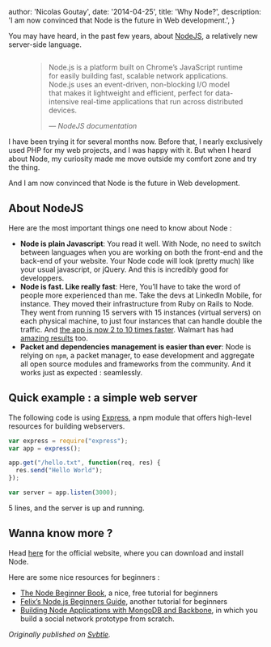 
  author: 'Nicolas Goutay',
  date: '2014-04-25',
  title: 'Why Node?',
  description:
    'I am now convinced that Node is the future in Web development.',
}


You may have heard, in the past few years, about [NodeJS](https://nodejs.org/), a relatively new server-side language.

<Image src={nodeJsImage} alt="" />

<figure>
	<blockquote>
		<p>Node.js is a platform built on Chrome’s JavaScript runtime for easily building fast, scalable network applications. Node.js uses an event-driven, non-blocking I/O model that makes it lightweight and efficient, perfect for data-intensive real-time applications that run across distributed devices.</p>
		<footer>
			<cite>— NodeJS documentation</cite>
		</footer>
	</blockquote>
</figure>

I have been trying it for several months now. Before that, I nearly exclusively used PHP for my web projects, and I was happy with it. But when I heard about Node, my curiosity made me move outside my comfort zone and try the thing.

And I am now convinced that Node is the future in Web development.

## About NodeJS

Here are the most important things one need to know about Node :

- **Node is plain Javascript**: You read it well. With Node, no need to switch between languages when you are working on both the front-end and the back-end of your website. Your Node code will look (pretty much) like your usual javascript, or jQuery. And this is incredibly good for developpers.
- **Node is fast. Like really fast**: Here, You’ll have to take the word of people more experienced than me. Take the devs at LinkedIn Mobile, for instance. They moved their infrastructure from Ruby on Rails to Node. They went from running 15 servers with 15 instances (virtual servers) on each physical machine, to just four instances that can handle double the traffic. And [the app is now 2 to 10 times faster](https://venturebeat.com/2011/08/16/linkedin-node/). Walmart has had [amazing results](http://venturebeat.com/2012/01/24/why-walmart-is-using-node-js/) too.
- **Packet and dependencies management is easier than ever**: Node is relying on `npm`, a packet manager, to ease development and aggregate all open source modules and frameworks from the community. And it works just as expected : seamlessly.

## Quick example : a simple web server

The following code is using [Express](https://expressjs.com/), a npm module that offers high-level resources for building webservers.

```javascript
var express = require("express");
var app = express();

app.get("/hello.txt", function(req, res) {
  res.send("Hello World");
});

var server = app.listen(3000);
```

5 lines, and the server is up and running.

## Wanna know more ?

Head [here](https://nodejs.org) for the official website, where you can download and install Node.

Here are some nice resources for beginners :

- [The Node Beginner Book](http://www.nodebeginner.org/), a nice, free tutorial for beginners
- [Felix’s Node.js Beginners Guide](http://nodeguide.com/beginner.html), another tutorial for beginners
- [Building Node Applications with MongoDB and Backbone](http://shop.oreilly.com/product/0636920026587.do), in which you build a social network prototype from scratch.

_Originally published on [Svbtle](https://shawt.svbtle.com/why-node)._
